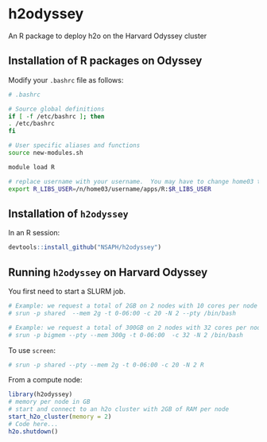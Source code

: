 # h2odyssey
An R package to deploy h2o on the Harvard Odyssey cluster

## Installation of R packages on Odyssey

Modify your `.bashrc` file as follows:

```bash
# .bashrc

# Source global definitions
if [ -f /etc/bashrc ]; then
. /etc/bashrc
fi

# User specific aliases and functions
source new-modules.sh

module load R

# replace username with your username.  You may have to change home03 too.
export R_LIBS_USER=/n/home03/username/apps/R:$R_LIBS_USER
```

## Installation of `h2odyssey`

In an R session:

```r
devtools::install_github("NSAPH/h2odyssey")
```

## Running `h2odyssey` on Harvard Odyssey

You first need to start a SLURM job.

```bash
# Example: we request a total of 2GB on 2 nodes with 10 cores per node in the shared partition
# srun -p shared  --mem 2g -t 0-06:00 -c 20 -N 2 --pty /bin/bash

# Example: we request a total of 300GB on 2 nodes with 32 cores per node in the bigmem partition
# srun -p bigmem --pty --mem 300g -t 0-06:00  -c 32 -N 2 /bin/bash
```

To use `screen`:
```bash
# srun -p shared --pty --mem 2g -t 0-06:00 -c 20 -N 2 R
```

From a compute node:

```r
library(h2odyssey)
# memory per node in GB
# start and connect to an h2o cluster with 2GB of RAM per node
start_h2o_cluster(memory = 2) 
# Code here...
h2o.shutdown()
```


